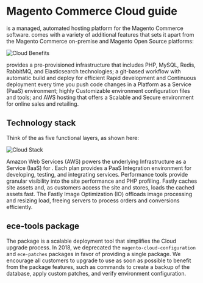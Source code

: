 # Magento Commerce Cloud guide

<GlobalVariable name="cloud" /> is a managed, automated hosting platform for the Magento Commerce software.
<GlobalVariable name="cloud" /> comes with a variety of additional features that sets it apart from the Magento Commerce on-premise and Magento Open Source platforms:

![Cloud Benefits][]

<GlobalVariable name="cloud" /> provides a pre-provisioned infrastructure that includes PHP, MySQL, Redis, RabbitMQ, and Elasticsearch technologies; a git-based workflow with automatic build and deploy for efficient Rapid development and Continuous deployment every time you push code changes in a Platform as a Service (PaaS) environment; highly Customizable environment configuration files and tools; and AWS hosting that offers a Scalable and Secure environment for online sales and retailing.

## Technology stack

Think of the <GlobalVariable name="cloud" /> as five functional layers, as shown here:

![Cloud Stack][]

Amazon Web Services (AWS) powers the underlying Infrastructure as a Service (IaaS) for <GlobalVariable name='cloudTool' />. Each <GlobalVariable name="cloud"/> plan provides a PaaS Integration environment for developing, testing, and integrating services. Performance tools provide granular visibility into the site performance and PHP profiling. Fastly caches site assets and, as customers access the site and stores, loads the cached assets fast. The Fastly Image Optimization (IO) offloads image processing and resizing load, freeing servers to process orders and conversions efficiently.

## ece-tools package

The <GlobalVariable name='cloudTool' /> package is a scalable deployment tool that simplifies the Cloud upgrade process. In 2018, we deprecated the `magento-cloud-configuration` and `ece-patches` packages in favor of providing a single package. We encourage all customers to upgrade to use <GlobalVariable name='cloudTool' /> as soon as possible to benefit from the package features, such as commands to create a backup of the database, apply custom patches, and verify environment configuration.

<!-- Link definitions -->

[cloud benefits]: ./CloudBenefits.png
[cloud stack]: ./CloudStack.png
